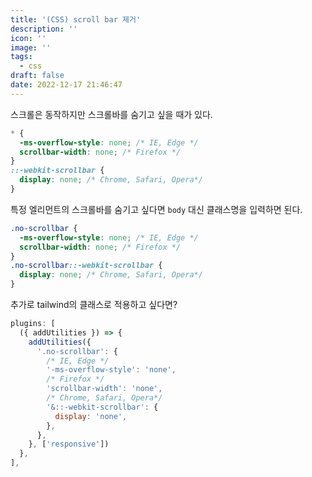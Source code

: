 ```yaml
---
title: '(CSS) scroll bar 제거'
description: ''
icon: ''
image: ''
tags:
  - css
draft: false
date: 2022-12-17 21:46:47
---
```


스크롤은 동작하지만 스크롤바를 숨기고 싶을 때가 있다.

```css
* {
  -ms-overflow-style: none; /* IE, Edge */
  scrollbar-width: none; /* Firefox */
}
::-webkit-scrollbar {
  display: none; /* Chrome, Safari, Opera*/
}
```

특정 엘리먼트의 스크롤바를 숨기고 싶다면 `body` 대신 클래스명을 입력하면 된다.

```css
.no-scrollbar {
  -ms-overflow-style: none; /* IE, Edge */
  scrollbar-width: none; /* Firefox */
}
.no-scrollbar::-webkit-scrollbar {
  display: none; /* Chrome, Safari, Opera*/
}
```

추가로 tailwind의 클래스로 적용하고 싶다면?

```js:tailwind.config.js
plugins: [
  ({ addUtilities }) => {
    addUtilities({
      '.no-scrollbar': {
        /* IE, Edge */
        '-ms-overflow-style': 'none',
        /* Firefox */
        'scrollbar-width': 'none',
        /* Chrome, Safari, Opera*/
        '&::-webkit-scrollbar': {
          display: 'none',
        },
      },
    }, ['responsive'])
  },
],
```
